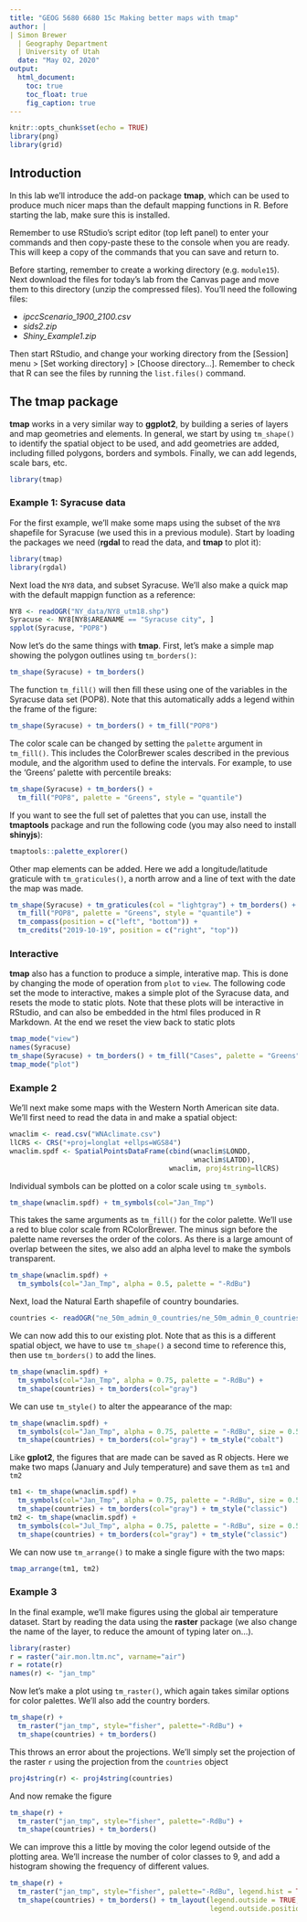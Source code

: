 ```yaml
---
title: "GEOG 5680 6680 15c Making better maps with tmap"
author: | 
| Simon Brewer
  | Geography Department
  | University of Utah
  date: "May 02, 2020"
output:
  html_document:
    toc: true
    toc_float: true
    fig_caption: true
---
```


```r
knitr::opts_chunk$set(echo = TRUE)
library(png)
library(grid)
```

## Introduction

In this lab we'll introduce the add-on package **tmap**, which can be used to produce much nicer maps than the default mapping functions in R. Before starting the lab, make sure this is installed. 

Remember to use RStudio's script editor (top left panel) to enter your commands and then copy-paste these to the console when you are ready. This will keep a copy of the commands that you can save and return to. 

Before starting, remember to create a working directory (e.g. `module15`). Next download the files for today's lab from the Canvas page and move them to this directory (unzip the compressed files). You'll need the following files:

- *ipccScenario_1900_2100.csv*
- *sids2.zip*
- *Shiny_Example1.zip*

Then start RStudio, and change your working directory from the [Session] menu > [Set working directory] > [Choose directory...]. Remember to check that R can see the files by running the `list.files()` command. 

## The **tmap** package

**tmap** works in a very similar way to **ggplot2**, by building a series of layers and map geometries and elements. In general, we start by using `tm_shape()` to identify the spatial object to be used, and add geometries are added, including filled polygons, borders and symbols. Finally, we can add legends, scale bars, etc. 

```r
library(tmap)
```

### Example 1: Syracuse data

For the first example, we'll make some maps using the subset of the `NY8` shapefile for Syracuse (we used this in a previous module). Start by loading the packages we need (**rgdal** to read the data, and **tmap** to plot it):
```r
library(tmap)
library(rgdal)
```

Next load the `NY8` data, and subset Syracuse. We'll also make a quick map with the default mappign function as a reference:

```r
NY8 <- readOGR("NY_data/NY8_utm18.shp")
Syracuse <- NY8[NY8$AREANAME == "Syracuse city", ]
spplot(Syracuse, "POP8")
```

Now let's do the same things with **tmap**. First, let's make a simple map showing the polygon outlines using `tm_borders()`:

```r
tm_shape(Syracuse) + tm_borders()
```

The function `tm_fill()` will then fill these using one of the variables in the Syracuse data set (POP8). Note that this automatically adds a legend within the frame of the figure:

```r
tm_shape(Syracuse) + tm_borders() + tm_fill("POP8")
```

The color scale can be changed by setting the `palette` argument in `tm_fill()`. This includes the ColorBrewer scales described in the previous module, and the algorithm used to define the intervals. For example, to use the 'Greens' palette with percentile breaks:

```r
tm_shape(Syracuse) + tm_borders() + 
  tm_fill("POP8", palette = "Greens", style = "quantile")
```

If you want to see the full set of palettes that you can use, install the **tmaptools** package and run the following code (you may also need to install **shinyjs**):

```r
tmaptools::palette_explorer()
```

Other map elements can be added. Here we add a longitude/latitude graticule with `tm_graticules()`, a north arrow and a line of text with the date the map was made. 

```r
tm_shape(Syracuse) + tm_graticules(col = "lightgray") + tm_borders() + 
  tm_fill("POP8", palette = "Greens", style = "quantile") + 
  tm_compass(position = c("left", "bottom")) + 
  tm_credits("2019-10-19", position = c("right", "top"))
```

### Interactive

**tmap** also has a function to produce a simple, interative map. This is done by changing the mode of operation from `plot` to `view`. The following code set the mode to interactive, makes a simple plot of the Syracuse data, and resets the mode to static plots. Note that these plots will be interactive in RStudio, and can also be embedded in the html files produced in R Markdown. At the end we reset the view back to static plots

```r
tmap_mode("view")
names(Syracuse)
tm_shape(Syracuse) + tm_borders() + tm_fill("Cases", palette = "Greens")
tmap_mode("plot")
```

### Example 2

We'll next make some maps with the Western North American site data. We'll first need to read the data in and make a spatial object:

```r
wnaclim <- read.csv("WNAclimate.csv")
llCRS <- CRS("+proj=longlat +ellps=WGS84")
wnaclim.spdf <- SpatialPointsDataFrame(cbind(wnaclim$LONDD, 
                                             wnaclim$LATDD), 
                                       wnaclim, proj4string=llCRS)
```

Individual symbols can be plotted on a color scale using `tm_symbols`.
```r
tm_shape(wnaclim.spdf) + tm_symbols(col="Jan_Tmp")
```

This takes the same arguments as `tm_fill()` for the color palette. We'll use a red to blue color scale from RColorBrewer. The minus sign before the palette name reverses the order of the colors. As there is a large amount of overlap between the sites, we also add an alpha level to make the symbols transparent. 

```r
tm_shape(wnaclim.spdf) + 
  tm_symbols(col="Jan_Tmp", alpha = 0.5, palette = "-RdBu") 
```

Next, load the Natural Earth shapefile of country boundaries. 

```r
countries <- readOGR("ne_50m_admin_0_countries/ne_50m_admin_0_countries.shp")
```

We can now add this to our existing plot. Note that as this is a different spatial object, we have to use `tm_shape()` a second time to reference this, then use `tm_borders()` to add the lines.

```r
tm_shape(wnaclim.spdf) + 
  tm_symbols(col="Jan_Tmp", alpha = 0.75, palette = "-RdBu") + 
  tm_shape(countries) + tm_borders(col="gray")
```

We can use `tm_style()` to alter the appearance of the map:
```r
tm_shape(wnaclim.spdf) + 
  tm_symbols(col="Jan_Tmp", alpha = 0.75, palette = "-RdBu", size = 0.5) + 
  tm_shape(countries) + tm_borders(col="gray") + tm_style("cobalt") 
```

Like **gplot2**, the figures that are made can be saved as R objects. Here we make two maps (January and July temperature) and save them as `tm1` and `tm2`
```r
tm1 <- tm_shape(wnaclim.spdf) + 
  tm_symbols(col="Jan_Tmp", alpha = 0.75, palette = "-RdBu", size = 0.5) + 
  tm_shape(countries) + tm_borders(col="gray") + tm_style("classic") 
tm2 <- tm_shape(wnaclim.spdf) + 
  tm_symbols(col="Jul_Tmp", alpha = 0.75, palette = "-RdBu", size = 0.5) + 
  tm_shape(countries) + tm_borders(col="gray") + tm_style("classic") 
```

We can now use `tm_arrange()` to make a single figure with the two maps:

```r
tmap_arrange(tm1, tm2)
```

### Example 3

In the final example, we'll make figures using the global air temperature dataset. Start by reading the data using the **raster** package (we also change the name of the layer, to reduce the amount of typing later on...).

```r
library(raster)
r = raster("air.mon.ltm.nc", varname="air")
r = rotate(r)
names(r) <- "jan_tmp"
```

Now let's make a plot using `tm_raster()`, which again takes similar options for color palettes. We'll also add the country borders. 

```r
tm_shape(r) + 
  tm_raster("jan_tmp", style="fisher", palette="-RdBu") +
  tm_shape(countries) + tm_borders() 
```

This throws an error about the projections. We'll simply set the projection of the raster `r` using the projection from the `countries` object

```r
proj4string(r) <- proj4string(countries)
```

And now remake the figure

```r
tm_shape(r) + 
  tm_raster("jan_tmp", style="fisher", palette="-RdBu") +
  tm_shape(countries) + tm_borders() 
```

We can improve this a little by moving the color legend outside of the plotting area. We'll increase the number of color classes to 9, and add a histogram showing the frequency of different values. 

```r
tm_shape(r) + 
  tm_raster("jan_tmp", style="fisher", palette="-RdBu", legend.hist = TRUE, n = 9) +
  tm_shape(countries) + tm_borders() + tm_layout(legend.outside = TRUE, 
                                                 legend.outside.position = "left")
```
